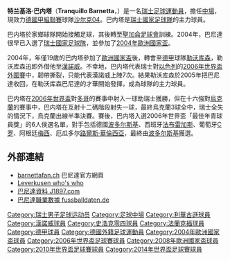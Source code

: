 {{Blpunsourced|time=2020-03-18T00:13:05+00:00}}
{{noteTA
|G1=德甲
|T=zh-hans:特兰基洛·巴内塔;zh-hk:特蘭基洛·巴尼達;zh-tw:特蘭基洛·巴內塔;
|1=zh-hans:巴内塔;zh-hk:巴尼達;zh-tw:巴內塔;
|2=zh-hans:法布雷加斯;zh-hk:法比加斯;zh-tw:法比加斯;
|3=zh-hans:C罗纳尔多;zh-hk:C朗拿度;zh-tw:克里斯蒂亞諾·羅納度;
|4=zh-hans:梅西;zh-hk:美斯;zh-tw:梅西;
}}
{{Football player infobox
| playername = 特兰基洛·巴内塔<br>''Tranquillo Barnetta''
| image = [[File:Tranquillo_Barnetta_2006-11-15.jpg|250px]]
| fullname = Tranquillo Barnetta
| nickname =
| dateofbirth = {{birth date and age|1985|5|22}}
| cityofbirth =  [[聖加侖|聖加侖]]
| countryofbirth = {{SUI}}
| height = {{height|m=1.76}}
| currentclub = [[沙尔克04|沙尔克04]]
| clubnumber = 27
| position = [[中場|中場]]
| youthyears1    = 1991–1996
| youthclubs1    = {{tsl|en|FC Rotmonten St. Gallen||罗特蒙滕}}
| youthyears2    = 1996–2002
| youthclubs2    = [[圣加伦足球俱乐部|聖加侖]]
| years1         = 2002–2004
| clubs1         = [[圣加伦足球俱乐部|聖加侖]]
| caps1          = 60
| goals1         = 15
| years2         = 2004–2012
| clubs2         = [[勒沃库森足球俱乐部|勒沃库森]]
| caps2          = 187
| goals2         = 23
| years3         = 2004–2005
| clubs3         = →[[漢諾威96足球俱樂部|漢諾威]]
| caps3          = 7
| goals3         = 2
| years4         = 2012–
| clubs4         = [[沙尔克04|沙尔克04]]
| caps4          = 27
| goals4         = 0
| years5         = 2013–2014
| clubs5         = → [[法兰克福足球俱乐部|法兰克福]]
| caps5          = 22
| goals5         = 1
| nationalyears1 = 2004–
| nationalteam1  = [[瑞士國家足球隊|瑞士]]
| nationalcaps1  = 74
| nationalgoals1 = 10
| pcupdate = 2014年8月23日
| ntupdate = 2014年6月3日
}}{{中文譯名
| english    = Tranquillo '''Barnetta'''
| putonghua  = 巴内塔
| taiwan     = 巴內塔
| cantonese  = 巴尼達
|}}
'''特兰基洛·巴内塔'''（'''Tranquillo Barnetta'''，{{bd|1985年|5月22日|catidx=Barnetta, Tranquillo}}）是一名[[瑞士|瑞士]][[足球|足球]][[運動員|運動員]]，擔任[[中場|中場]]，現效力[[德國甲組聯賽|德國甲組聯賽]]球隊[[沙尔克04足球俱乐部|沙尔克04]]。巴内塔是[[瑞士國家足球隊|瑞士國家足球隊]]的主力球員。

巴内塔於家鄉球隊{{tsl|en|FC Rotmonten St. Gallen||罗特蒙滕}}開始接觸足球，其後轉至[[圣加伦足球俱乐部|聖加侖足球會]]訓練。2004年，巴尼達很早已入選了[[瑞士國家足球隊|瑞士國家足球隊]]，並參加了[[2004年歐洲國家盃|2004年歐洲國家盃]]。

2004年，年僅19歲的巴内塔參加了[[2004年歐洲國家盃|歐洲國家盃]]後，轉會至[[德甲|德甲]]球隊[[勒沃库森|勒沃库森]]，勒沃库森迅即外借他至[[漢諾威96足球俱樂部|漢諾威]]。不幸地，巴内塔代表瑞士對[[以色列國家足球隊|以色列]]的[[2006年世界賽足球賽外圍賽|2006年世界盃外圍賽]]中，韌帶撕裂，只能代表漢諾威上陣7次。結果勒沃库森於2005年把巴尼達收回，在勒沃库森巴尼達的才華開始發揮，成為球隊的主力球員。

巴内塔在[[2006年世界盃|2006年世界盃]]對[[多哥國家足球隊|多哥]]的賽事中射入一球助瑞士獲勝，但在十六強對[[烏克蘭國家足球隊|烏克蘭]]的賽事中，巴内塔在互射十二碼階段射失一球，最終烏克蘭3球全中，瑞士全失的情況下，烏克蘭出線半準決賽。賽後，巴内塔入選2006年世界盃「最佳年青球員獎」的6人侯選名單，對手包括德國[[波多尔斯基|波多尔斯基]]、西班牙[[法布雷加斯|法布雷加斯]]、葡萄牙[[C罗|C罗]]、阿根廷[[梅西|梅西]]、厄瓜多尔[[路爾斯·華倫西亞|路爾斯·華倫西亞]]，最終由[[波多尔斯基|波多尔斯基]]獲選。

==外部連結==
*[http://www.barnettafan.ch barnettafan.ch] {{Wayback|url=http://www.barnettafan.ch/ |date=20190208002722 }}巴尼達官方網頁{{de icon}}
*[http://www.leverkusen.com/whoiswho/whoiswho.php4?view=Barnetta Leverkusen who's who] {{Wayback|url=http://www.leverkusen.com/whoiswho/whoiswho.php4?view=Barnetta |date=20100116060824 }}
*[http://www.j1897.com/forum/index.php?showtopic=82658 巴尼達資料 J1897.com] {{Wayback|url=http://www.j1897.com/forum/index.php?showtopic=82658 |date=20110713071838 }}
*[http://www.fussballdaten.de/spieler/barnettatranquillo/ 巴尼達職業數據 fussballdaten.de] {{Wayback|url=http://www.fussballdaten.de/spieler/barnettatranquillo/ |date=20140803122455 }} {{de icon}}

{{2004年歐洲足球錦標賽瑞士參賽名單}}
{{2006年世界盃足球賽瑞士參賽名單}}
{{2008年歐洲足球錦標賽瑞士參賽名單}}
{{Switzerland Squad 2010 FIFA World Cup}}

{{2014年世界杯足球赛瑞士参赛名单}}
{{DEFAULTSORT:Barnetta, Tranquillo}}
[[Category:瑞士男子足球运动员|Category:瑞士男子足球运动员]]
[[Category:足球中場|Category:足球中場]]
[[Category:利華古遜球員|Category:利華古遜球員]]
[[Category:漢諾威球員|Category:漢諾威球員]]
[[Category:史浩克零四球員|Category:史浩克零四球員]]
[[Category:法蘭克福球員|Category:法蘭克福球員]]
[[Category:德甲球員|Category:德甲球員]]
[[Category:德國外籍足球運動員|Category:德國外籍足球運動員]]
[[Category:2004年歐洲國家盃球員|Category:2004年歐洲國家盃球員]]
[[Category:2006年世界盃足球賽球員|Category:2006年世界盃足球賽球員]]
[[Category:2008年歐洲國家盃球員|Category:2008年歐洲國家盃球員]]
[[Category:2010年世界盃足球賽球員|Category:2010年世界盃足球賽球員]]
[[Category:2014年世界盃足球賽球員|Category:2014年世界盃足球賽球員]]
